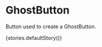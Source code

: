 


<Meta
  decorators={[withKnobs]}
  title="Buttons|GhostButton|GhostButton"
/>

# GhostButton

Button used to create a GhostButton.

<Preview>
  <Story name="default">
    <div>
      {stories.defaultStory()}
    </div>
  </Story>
</Preview>

<Props of={BaseButton} />

